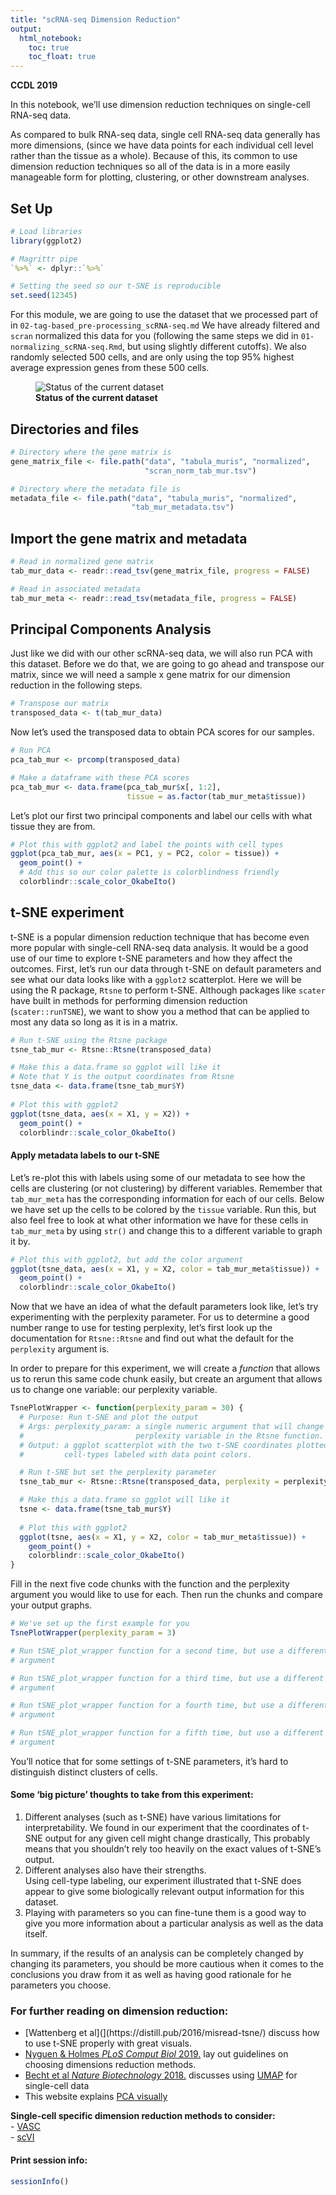 ```yaml
---
title: "scRNA-seq Dimension Reduction"
output:   
  html_notebook: 
    toc: true
    toc_float: true
---
```


**CCDL 2019**

In this notebook, we'll use dimension reduction techniques on single-cell 
RNA-seq data. 

As compared to bulk RNA-seq data, single cell RNA-seq data generally has more 
dimensions, (since we have data points for each individual cell level rather 
than the tissue as a whole). 
Because of this, its common to use dimension reduction techniques so all of the
data is in a more easily manageable form for plotting, clustering, or other 
downstream analyses. 

## Set Up 

```r
# Load libraries
library(ggplot2)

# Magrittr pipe
`%>%` <- dplyr::`%>%`

# Setting the seed so our t-SNE is reproducible
set.seed(12345)
```

For this module, we are going to use the dataset that we processed part of in 
`02-tag-based_pre-processing_scRNA-seq.md`
We have already filtered and `scran` normalized this data for you (following 
the same steps we did in `01-normalizing_scRNA-seq.Rmd`, but using slightly 
different cutoffs).
We also randomly selected 500 cells, and are only using the top 95% 
highest average expression genes from these 500 cells.

![**Status of the current dataset**](figure/tag-based_3.png)

## Directories and files

```r
# Directory where the gene matrix is 
gene_matrix_file <- file.path("data", "tabula_muris", "normalized", 
                              "scran_norm_tab_mur.tsv")

# Directory where the metadata file is 
metadata_file <- file.path("data", "tabula_muris", "normalized", 
                           "tab_mur_metadata.tsv")
```

## Import the gene matrix and metadata 

```r
# Read in normalized gene matrix
tab_mur_data <- readr::read_tsv(gene_matrix_file, progress = FALSE) 

# Read in associated metadata
tab_mur_meta <- readr::read_tsv(metadata_file, progress = FALSE)
```

## Principal Components Analysis

Just like we did with our other scRNA-seq data, we will also run PCA with this
dataset. 
Before we do that, we are going to go ahead and transpose our matrix, since 
we will need a sample x gene matrix for our dimension reduction in the 
following steps. 

```r
# Transpose our matrix
transposed_data <- t(tab_mur_data)
```

Now let's used the transposed data to obtain PCA scores for our samples.

```r
# Run PCA
pca_tab_mur <- prcomp(transposed_data)

# Make a dataframe with these PCA scores
pca_tab_mur <- data.frame(pca_tab_mur$x[, 1:2],
                          tissue = as.factor(tab_mur_meta$tissue))
```

Let's plot our first two principal components and label our cells with what 
tissue they are from.

```r
# Plot this with ggplot2 and label the points with cell types
ggplot(pca_tab_mur, aes(x = PC1, y = PC2, color = tissue)) + 
  geom_point() +
  # Add this so our color palette is colorblindness friendly
  colorblindr::scale_color_OkabeIto()
```

## t-SNE experiment

t-SNE is a popular dimension reduction technique that has become even more 
popular with single-cell RNA-seq data analysis. 
It would be a good use of our time to explore t-SNE parameters and how they 
affect the outcomes.
First, let's run our data through t-SNE on default parameters and see what our 
data looks like with a `ggplot2` scatterplot.
Here we will be using the R package, `Rtsne` to perform t-SNE. 
Although packages like `scater` have built in methods for performing dimension
reduction (`scater::runTSNE`), we want to show you a method that can be applied 
to most any data so long as it is in a matrix.

```r
# Run t-SNE using the Rtsne package
tsne_tab_mur <- Rtsne::Rtsne(transposed_data)

# Make this a data.frame so ggplot will like it
# Note that Y is the output coordinates from Rtsne
tsne_data <- data.frame(tsne_tab_mur$Y)
  
# Plot this with ggplot2
ggplot(tsne_data, aes(x = X1, y = X2)) + 
  geom_point() + 
  colorblindr::scale_color_OkabeIto()
```

#### Apply metadata labels to our t-SNE

Let's re-plot this with labels using some of our metadata to see 
how the cells are clustering (or not clustering) by different variables. 
Remember that `tab_mur_meta` has the corresponding information for each of our
cells. 
Below we have set up the cells to be colored by the `tissue` variable. 
Run this, but also feel free to look at what other information we have for these
cells in `tab_mur_meta` by using `str()` and change this to a different variable to 
graph it by.

```r
# Plot this with ggplot2, but add the color argument
ggplot(tsne_data, aes(x = X1, y = X2, color = tab_mur_meta$tissue)) + 
  geom_point() +
  colorblindr::scale_color_OkabeIto()
```

Now that we have an idea of what the default parameters look like, let's try
experimenting with the perplexity parameter. 
For us to determine a good number range to use for testing perplexity, let's 
first look up the documentation for `Rtsne::Rtsne` and find out what the 
default for the `perplexity` argument is. 

In order to prepare for this experiment, we will create a *function* that allows
us to rerun this same code chunk easily, but create an argument that allows us
to change one variable: our perplexity variable. 

```r
TsnePlotWrapper <- function(perplexity_param = 30) {
  # Purpose: Run t-SNE and plot the output
  # Args: perplexity_param: a single numeric argument that will change the 
  #                         perplexity variable in the Rtsne function. 
  # Output: a ggplot scatterplot with the two t-SNE coordinates plotted and 
  #         cell-types labeled with data point colors. 

  # Run t-SNE but set the perplexity parameter
  tsne_tab_mur <- Rtsne::Rtsne(transposed_data, perplexity = perplexity_param)

  # Make this a data.frame so ggplot will like it
  tsne <- data.frame(tsne_tab_mur$Y)
  
  # Plot this with ggplot2
  ggplot(tsne, aes(x = X1, y = X2, color = tab_mur_meta$tissue)) + 
    geom_point() + 
    colorblindr::scale_color_OkabeIto()
}
```

Fill in the next five code chunks with the function and the perplexity argument 
you would like to use for each. 
Then run the chunks and compare your output graphs.

```r
# We've set up the first example for you
TsnePlotWrapper(perplexity_param = 3)
```

```r
# Run tSNE_plot_wrapper function for a second time, but use a different perplexity
# argument
```

```r
# Run tSNE_plot_wrapper function for a third time, but use a different perplexity
# argument
```

```r
# Run tSNE_plot_wrapper function for a fourth time, but use a different perplexity
# argument
```

```r
# Run tSNE_plot_wrapper function for a fifth time, but use a different perplexity
# argument
```

You'll notice that for some settings of t-SNE parameters, it's hard to distinguish
distinct clusters of cells.

#### Some 'big picture' thoughts to take from this experiment: 

1) Different analyses (such as t-SNE) have various limitations for interpretability.
   We found in our experiment that the coordinates of t-SNE output for any given 
   cell might change drastically, 
   This probably means that you shouldn't rely too heavily on the exact values of
   t-SNE's output. 
2) Different analyses also have their strengths.   
   Using cell-type labeling, our experiment illustrated that t-SNE does 
   appear to give some biologically relevant output information for this dataset. 
3) Playing with parameters so you can fine-tune them is a good way to give you more
   information about a particular analysis as well as the data itself. 
   
In summary, if the results of an analysis can be completely changed by changing its
parameters, you should be more cautious when it comes to the conclusions you
draw from it as well as having good rationale for he parameters you choose. 

### For further reading on dimension reduction:  

- [Wattenberg et al](](https://distill.pub/2016/misread-tsne/) discuss how to 
use t-SNE properly with great visuals.  
- [Nyguen & Holmes _PLoS Comput Biol_ 2019.](https://journals.plos.org/ploscompbiol/article/file?id=10.1371/journal.pcbi.1006907&type=printable)
lay out guidelines on choosing dimensions reduction methods.  
- [Becht et al _Nature Biotechnology_ 2018.](https://www.nature.com/articles/nbt.4314) discusses using [UMAP](https://github.com/lmcinnes/umap) for single-cell data  
- This website explains [PCA visually](http://setosa.io/ev/principal-component-analysis/)  
  
**Single-cell specific dimension reduction methods to consider:**  
- [VASC](https://www.sciencedirect.com/science/article/pii/S167202291830439X)  
- [scVI](https://scvi.readthedocs.io/en/master/readme.html)  

#### Print session info:

```r
sessionInfo()
```

